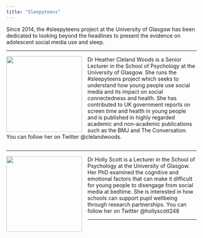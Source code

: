 ```yaml
---
title: "Sleepyteens"
---
```


Since 2014, the #sleepyteens project at the University of Glasgow has been dedicated to looking beyond the headlines to present the evidence on adolescent social media use and sleep.

---

<img src="images/heatherpic.jpg" style="width: 200px; float: left; padding: 0px 15px 0px 0px;">

Dr Heather Cleland Woods is a Senior Lecturer in the School of Psychology at the University of Glasgow. She runs the #sleepyteens project which seeks to understand how young people use social media and its impact on social connectedness and health. She has contributed to UK government reports on screen time and health in young people and is published in highly regarded academic and non-academic publications such as the BMJ and The Conversation. You can follow her on Twitter @clelandwoods.

<div style="clear: both;"></div>

---

<img src="images/hollypic.jpg" style="width: 200px; float: left; padding: 0px 15px 0px 0px;">

Dr Holly Scott is a Lecturer in the School of Psychology at the University of Glasgow. Her PhD examined the cognitive and emotional factors that can make it difficult for young people to disengage from social media at bedtime. She is interested in how schools can support pupil wellbeing through research partnerships. You can follow her on Twitter @hollyscott248

---